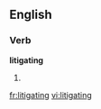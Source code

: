 
==English==

===Verb===
'''litigating'''

# {{present participle of|[[litigate]]}}

[[fr:litigating]]
[[vi:litigating]]